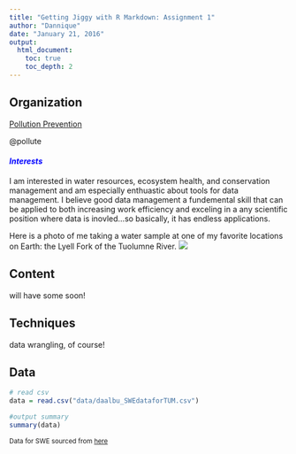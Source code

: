 ```yaml
---
title: "Getting Jiggy with R Markdown: Assignment 1"
author: "Dannique"
date: "January 21, 2016"
output: 
  html_document:
    toc: true
    toc_depth: 2
---
```



## Organization

[Pollution Prevention](http://github.com/pollute)

@pollute


#### <span style = "color:blue"> *Interests* </span>        

I am interested in water resources, ecosystem health, and conservation management and am especially enthuastic about tools for data management. I believe good data management a fundemental skill that can be applied to both increasing work efficiency and exceling in a
any scientific position where data is inovled...so basically, it has endless applications.    

Here is a photo of me taking a water sample at one of my favorite locations on Earth: the Lyell Fork of the Tuolumne River.
![](images/lyell.jpg)        


## Content

will have some soon!


## Techniques

data wrangling, of course!


## Data
        
```r
# read csv
data = read.csv("data/daalbu_SWEdataforTUM.csv")

#output summary
summary(data)
```

<small>Data for SWE sourced from [here](http://cdec.water.ca.gov/cgi-progs/queryWY?staid=TUM&sensor_num=3&wy=2016&span=7years)</small>



